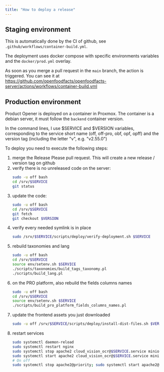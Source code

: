 ```yaml
---
title: "How to deploy a release"
---
```


## Staging environment

This is automatically done by the CI of github,
see `.github/workflows/container-build.yml`.

The deployment uses docker compose with specific environments variables
and the `docker/prod.yml` overlay.

As soon as you merge a pull request in the `main` branch,
the action is triggered. You can see it at
https://github.com/openfoodfacts/openfoodfacts-server/actions/workflows/container-build.yml

## Production environment

Product Opener is deployed on a container in Proxmox.
The container is a debian server, it must follow the `backend` container version.

In the command lines, I use $SERVICE and $VERSION variables,
corresponding to the service short name (off, off-pro, obf, opf, opff) and the version tag (including the letter "v", e.g. "v2.55.0")

To deploy you need to execute the following steps:
1. merge the Release Please pull request.
   This will create a new release / version tag on github
1. verify there is no unreleased code on the server:
   ```bash
   sudo -u off bash
   cd /srv/$SERVICE
   git status
   ```
1. update the code:
   ```bash
   sudo -u off bash
   cd /srv/$SERVICE
   git fetch
   git checkout $VERSION
   ```
1. verify every needed symlink is in place
   ```bash
   sudo /srv/$SERVICE/scripts/deploy/verify-deployment.sh $SERVICE
   ```
1. rebuild taxonomies and lang
   ```bash
   sudo -u off bash
   cd /srv/$SERVICE
   source env/setenv.sh $SERVICE
   ./scripts/taxonomies/build_tags_taxonomy.pl
   ./scripts/build_lang.pl
   ```
1. on the PRO platform, also rebuild the fields columns names
   ```bash
   sudo -u off bash
   cd /srv/$SERVICE
   source env/setenv.sh $SERVICE
   ./scripts/build_pro_platform_fields_columns_names.pl
   ```
1. update the frontend assets you just downloaded
   ```bash
   sudo -u off /srv/$SERVICE/scripts/deploy/install-dist-files.sh $VERSION $SERVICE
   ```
1. restart services
   ```bash
   sudo systemctl daemon-reload
   sudo systemctl restart nginx
   sudo systemctl stop apache2 cloud_vision_ocr@$SERVICE.service minion@$SERVICE.service; \
   sudo systemctl start apache2 cloud_vision_ocr@$SERVICE.service minion@$SERVICE.service
   # On off
   sudo systemctl stop apache2@priority; sudo systemctl start apache2@priority
   ```
